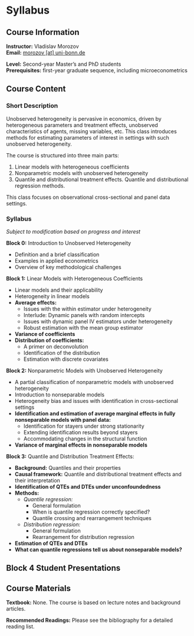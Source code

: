 # Syllabus

## Course Information


 
**Instructor:** Vladislav Morozov\
**Email:** [morozov [at] uni-bonn.de](mailto:morozov@uni-bonn.de)\
 
**Level:** Second-year Master’s and PhD students\
**Prerequisites:** first-year graduate sequence, including microeconometrics

## Course Content

### Short Description

Unobserved heterogeneity is pervasive in economics, driven by heterogeneous parameters and treatment effects, unobserved characteristics of agents, missing variables, etc. This class introduces methods for estimating parameters of interest in settings with such unobserved heterogeneity.

The course is structured into three main parts:

1. Linear models with heterogeneous coefficients
2. Nonparametric models with unobserved heterogeneity
3. Quantile and distributional treatment effects. Quantile and distributional regression methods.

This class focuses on observational cross-sectional and panel data settings.



### Syllabus

*Subject to modification based on progress and interest*

**Block 0:** Introduction to Unobserved Heterogeneity

- Definition and a brief classification
- Examples in applied econometrics
- Overview of key methodological challenges

**Block 1:** Linear Models with Heterogeneous Coefficients

- Linear models and their applicability  
- Heterogeneity in linear models  
- **Average effects:**  
  - Issues with the within estimator under heterogeneity  
  - Interlude: Dynamic panels with random intercepts  
  - Issues with dynamic panel IV estimators under heterogeneity  
  - Robust estimation with the mean group estimator  
- **Variance of coefficients**  
- **Distribution of coefficients:**  
  - A primer on deconvolution  
  - Identification of the distribution  
  - Estimation with discrete covariates  

**Block 2:** Nonparametric Models with Unobserved Heterogeneity

- A partial classification of nonparametric models with unobserved heterogeneity  
- Introduction to nonseparable models  
- Heterogeneity bias and issues with identification in cross-sectional settings  
- **Identification and estimation of average marginal effects in fully nonseparable models with panel data:**  
  - Identification for stayers under strong stationarity  
  - Extending identification results beyond stayers  
  - Accommodating changes in the structural function  
- **Variance of marginal effects in nonseparable models**  

**Block 3:** Quantile and Distribution Treatment Effects:

- **Background:** Quantiles and their properties  
- **Causal framework:** Quantile and distributional treatment effects and their interpretation  
- **Identification of QTEs and DTEs under unconfoundedness**  
- **Methods:**  
  - *Quantile regression:*  
    - General formulation  
    - When is quantile regression correctly specified?  
    - Quantile crossing and rearrangement techniques  
  - *Distribution regression:*  
    - General formulation  
    - Rearrangement for distribution regression  
- **Estimation of QTEs and DTEs**  
- **What can quantile regressions tell us about nonseparable models?**  


**Block 4** Student Presentations  
---
 

## Course Materials

**Textbook:** None. The course is  based on lecture notes and background articles.

**Recommended Readings:** Please see the bibliography for a detailed reading list. 

 